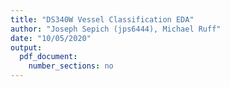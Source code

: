 ```yaml
---
title: "DS340W Vessel Classification EDA"
author: "Joseph Sepich (jps6444), Michael Ruff"
date: "10/05/2020"
output:
  pdf_document:
    number_sections: no
---
```



